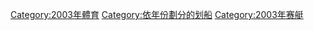 [[Category:2003年體育|Category:2003年體育]]
[[Category:依年份劃分的划船|Category:依年份劃分的划船]]
[[Category:2003年赛艇|Category:2003年赛艇]]